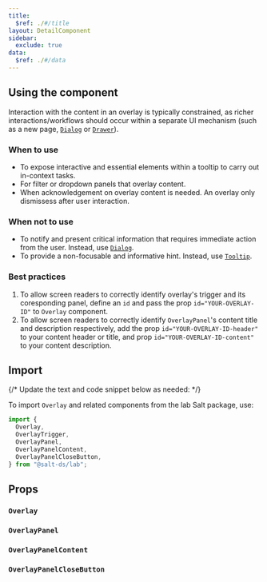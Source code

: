 ```yaml
---
title:
  $ref: ./#/title
layout: DetailComponent
sidebar:
  exclude: true
data:
  $ref: ./#/data
---
```


## Using the component

Interaction with the content in an overlay is typically constrained, as richer interactions/workflows should occur within a separate UI mechanism (such as a new page, [`Dialog`](/salt/components/dialog) or [`Drawer`](/salt/components/drawer)).

### When to use

- To expose interactive and essential elements within a tooltip to carry out in-context tasks.
- For filter or dropdown panels that overlay content.
- When acknowledgement on overlay content is needed. An overlay only dismissess after user interaction.

### When not to use

- To notify and present critical information that requires immediate action from the user. Instead, use [`Dialog`](/salt/components/dialog).
- To provide a non-focusable and informative hint. Instead, use [`Tooltip`](/salt/components/tooltip).

### Best practices

1. To allow screen readers to correctly identify overlay's trigger and its coresponding panel, define an `id` and pass the prop `id="YOUR-OVERLAY-ID"` to `Overlay` component.
2. To allow screen readers to correctly identify `OverlayPanel`'s content title and description respectively, add the prop `id="YOUR-OVERLAY-ID-header"` to your content header or title, and prop `id="YOUR-OVERLAY-ID-content"` to your content description.

## Import

{/* Update the text and code snippet below as needed: */}

To import `Overlay` and related components from the lab Salt package, use:

```js
import {
  Overlay,
  OverlayTrigger,
  OverlayPanel,
  OverlayPanelContent,
  OverlayPanelCloseButton,
} from "@salt-ds/lab";
```

## Props

### `Overlay`

<PropsTable packageName="lab" componentName="Overlay" />

### `OverlayPanel`

<PropsTable packageName="lab" componentName="OverlayPanel" />

### `OverlayPanelContent`

<PropsTable packageName="lab" componentName="OverlayPanelContent" />

### `OverlayPanelCloseButton`

<PropsTable packageName="lab" componentName="OverlayPanelCloseButton" />
